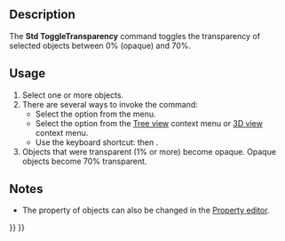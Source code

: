 <languages/>

{{Docnav
|[[Part_ColorPerFace|ColorPerFace]]
|[[Std_Workbench|Workbench]]
|[[Std_View_Menu|Std View Menu]]
|IconL=Part_ColorPerFace.svg
|IconR=
|IconC=Freecad.svg
}}

{{GuiCommand
|Name=Std ToggleTransparency
|MenuLocation=View → Toggle transparency
|Workbenches=All
|Shortcut={{KEY|V}} {{KEY|T}}
|Version=1.0
|SeeAlso=
}}

==Description==

The '''Std ToggleTransparency''' command toggles the transparency of selected objects between 0% (opaque) and 70%.

==Usage==

# Select one or more objects.
# There are several ways to invoke the command:
#* Select the {{MenuCommand|View → [[Image:Std_ToggleTransparency.svg|16px]] Toggle transparency}} option from the menu.
#* Select the {{MenuCommand|[[Image:Std_ToggleTransparency.svg|16px]] Toggle transparency}} option from the [[Tree_view|Tree view]] context menu or [[3D_view|3D view]] context menu.
#* Use the keyboard shortcut: {{KEY|V}} then {{KEY|T}}.
# Objects that were transparent (1% or more) become opaque. Opaque objects become 70% transparent.

==Notes==

* The {{PropertyView|Transparency}} property of objects can also be changed in the [[Property_editor|Property editor]].


{{Docnav
|[[Part_ColorPerFace|ColorPerFace]]
|[[Std_Workbench|Workbench]]
|[[Std_View_Menu|Std View Menu]]
|IconL=Part_ColorPerFace.svg
|IconR=
|IconC=Freecad.svg
}}

{{Std_Base_navi{{#translation:}}}}
{{Userdocnavi{{#translation:}}}}